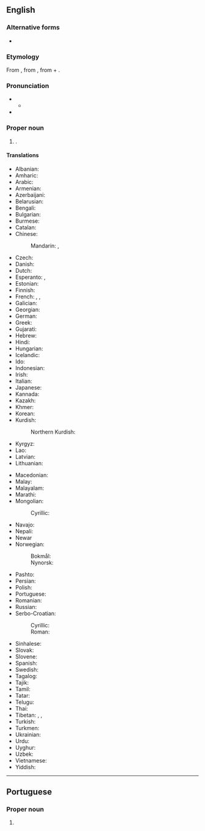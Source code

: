 {{also|Káthmándú}}
==English==
{{wikipedia}}

===Alternative forms===
* {{alter|en|Katmandu}}

===Etymology===
From {{bor|en|ne|काठमाडौं}}, from {{der|en|sa|काष्ठमण्डप}}, from {{m|sa|काष्ठ|t=wood}} + {{m|sa|मण्डप|t=pavilion}}.

===Pronunciation===
* {{IPA|en|/ˌkatmanˈduː/}}
** {{audio|en|LL-Q1860 (eng)-Vealhurl-Kathmandu.wav|Audio (UK)}}
* {{rhymes|en|uː}}

===Proper noun===
{{en-proper noun}}

# {{place|en|capital city|c/Nepal}}.

====Translations====
{{trans-top|capital city of Nepal}}
* Albanian: {{t|sq|Kathmandu}}
* Amharic: {{t|am|ካትማንዱ}}
* Arabic: {{t|ar|كَاثْمَانْدُو|f|tr=kaṯmandū}}
* Armenian: {{t+|hy|Կատմանդու}}
* Azerbaijani: {{t+|az|Katmandu}}
* Belarusian: {{t|be|Катманду́|m}}
* Bengali: {{t|bn|কাঠমান্ডু}}
* Bulgarian: {{t|bg|Катманду́|m}}
* Burmese: {{t+|my|[[ခတ္တမန္ဒု]][[မြို့]]}}
* Catalan: {{t+|ca|Katmandú|m}}
* Chinese:
*: Mandarin: {{t+|cmn|加德滿都}}, {{t+|cmn|加德满都|tr=Jiādémǎndū}}
* Czech: {{t+|cs|Káthmándú|m}}
* Danish: {{t|da|Katmandu|n}}
* Dutch: {{t|nl|Kathmandu|n}}
* Esperanto: {{t+|eo|Katmanduo}}, {{t|eo|Katmando}}
* Estonian: {{t+|et|Katmandu}}
* Finnish: {{t|fi|Katmandu}}
* French: {{t+|fr|Katmandou|f}}, {{t|fr|Kathmandu|f}}, {{t|fr|Kātmāndū|f}}
* Galician: {{t|gl|Katmandú|m}}
* Georgian: {{t|ka|კატმანდუ}}
* German: {{t+|de|Kathmandu|n}}
* Greek: {{t+|el|Κατμαντού|n}}
* Gujarati: {{t|gu|કાઠમંડુ}}
* Hebrew: {{t|he|קַטְמַנְדּוּ|f|tr=katmandú}}
* Hindi: {{t+|hi|काठमांडू|m}}
* Hungarian: {{t+|hu|Katmandu}}
* Icelandic: {{t|is|Katmandú|m}}
* Ido: {{t|io|Katmandu}}
* Indonesian: {{t|id|Kathmandu}}
* Irish: {{t|ga|Kathmandu}}
* Italian: {{t|it|Katmandu|m}}
* Japanese: {{t|ja|カトマンズ|tr=Katomanzu}}
* Kannada: {{t|kn|ಕಠ್ಮಂಡು}}
* Kazakh: {{t|kk|Катманду}}
* Khmer: {{t+|km|កដ្ឋមណ្ឌូ}}
* Korean: {{t|ko|^카트만두}}
* Kurdish:
*: Northern Kurdish: {{t+|kmr|Kathmandu}}
* Kyrgyz: {{t|ky|Катманду}}
* Lao: {{t|lo|ກາດມານດຸ}}
* Latvian: {{t|lv|Katmandu|m}}
* Lithuanian: {{t|lt|Katmandu|m}}
{{trans-mid}}
* Macedonian: {{t|mk|Катманду}}
* Malay: {{t|ms|Kathmandu}}
* Malayalam: {{t|ml|കാഠ്മണ്ഡു}}
* Marathi: {{t|mr|काठमांडू}}
* Mongolian:
*: Cyrillic: {{t|mn|Катманду}}
* Navajo: {{t|nv|Kʼatmandoo}}
* Nepali: {{t+|ne|काठमाडौं}}
* Newar {{t-needed|new}}
* Norwegian:
*: Bokmål: {{t|nb|Katmandu}}
*: Nynorsk: {{t|nn|Katmandu}}
* Pashto: {{t|ps|کاتماندو}}
* Persian: {{t|fa|کاتماندو|tr=kâtmandû}}
* Polish: {{t+|pl|Katmandu|m}}
* Portuguese: {{t|pt|Katmandu|f}}
* Romanian: {{t+|ro|Kathmandu}}
* Russian: {{t|ru|Катманду́|m}}
* Serbo-Croatian:
*: Cyrillic: {{t|sh|Катманду|m}}
*: Roman: {{t+|sh|Katmandu|m}}
* Sinhalese: {{t|si|කත්මන්ඩු}}
* Slovak: {{t|sk|Káthmandu|m}}
* Slovene: {{t|sl|Katmandu|m}}
* Spanish: {{t+|es|Katmandú|m}}
* Swedish: {{t|sv|Katmandu|n}}
* Tagalog: {{t|tl|Katmandu}}
* Tajik: {{t|tg|Катманду}}
* Tamil: {{t|ta|காட்மாண்டூ}}
* Tatar: {{t|tt|Катманду}}
* Telugu: {{t|te|కాఠ్మండు}}
* Thai: {{t+|th|กาฐมาณฑุ}}
* Tibetan: {{t|bo|ཀ་ཏ་མན་ཏུ།}}, {{t|bo|ཡུམ་བུ}}, {{t|bo|ཡམ་བུ}}
* Turkish: {{t|tr|Katmandu}}
* Turkmen: {{t|tk|Katmandu}}
* Ukrainian: {{t|uk|Катманду́|m}}
* Urdu: {{t|ur|کاٹھمانڈو|m|tr=kāṭhmāṇḍū}}
* Uyghur: {{t|ug|كاتماندۇ}}
* Uzbek: {{t|uz|Katmandu}}
* Vietnamese: {{t|vi|Cát-man-đu}}
* Yiddish: {{t|yi|קאַטמאַנדו|n}}
{{trans-bottom}}

----

==Portuguese==

===Proper noun===
{{pt-proper noun|f}}

# {{alternative spelling of|pt|Katmandu}}